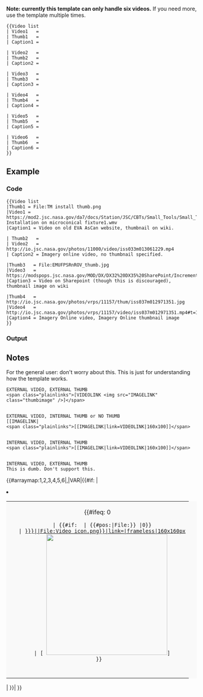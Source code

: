 <noinclude>
'''Note: currently this template can only handle six videos.''' If you need more, use the template multiple times.

<pre>
{{Video list
| Video1   =
| Thumb1   =
| Caption1 =

| Video2   =
| Thumb2   =
| Caption2 =

| Video3   =
| Thumb3   =
| Caption3 =

| Video4   =
| Thumb4   =
| Caption4 =

| Video5   = 
| Thumb5   =
| Caption5 =

| Video6   = 
| Thumb6   =
| Caption6 =
}}
</pre>

== Example ==
=== Code ===
<pre>
{{Video list
|Thumb1 = File:TM install thumb.png
|Video1 = https://mod2.jsc.nasa.gov/da7/docs/Station/JSC/CBTs/Small_Tools/Small_Tools/content/videos/TM Installation on microconical fixture1.wmv
|Caption1 = Video on old EVA AsCan website, thumbnail on wiki.

| Thumb2   =
| Video2   = http://io.jsc.nasa.gov/photos/11000/video/iss033m013061229.mp4
| Caption2 = Imagery online video, no thumbnail specified.

|Thumb3   = File:EMUFPSRnROV_thumb.jpg
|Video3   = https://modspops.jsc.nasa.gov/MOD/DX/DX32%20DX35%20SharePoint/IncrementOps/FPS/Working%20Documents/3011%20FPS%20RR%20As%20Executed%20Products/Videos/EMU%20FPS%20RnR%20OV.wmv
|Caption3 = Video on Sharepoint (though this is discouraged), thumbnail image on wiki

|Thumb4   = http://io.jsc.nasa.gov/photos/vrps/11157/thum/iss037m012971351.jpg
|Video4   = http://io.jsc.nasa.gov/photos/vrps/11157/video/iss037m012971351.mp4#t=1280
|Caption4 = Imagery Online video, Imagery Online thumbnail image
}}
</pre>

=== Output ===
{{Video list
|Thumb1 = File:TM install thumb.png
|Video1 = https://mod2.jsc.nasa.gov/da7/docs/Station/JSC/CBTs/Small_Tools/Small_Tools/content/videos/TM Installation on microconical fixture1.wmv
|Caption1 = Video on old EVA AsCan website, thumbnail on wiki.

| Thumb2   =
| Video2   = http://io.jsc.nasa.gov/photos/11000/video/iss033m013061229.mp4
| Caption2 = Imagery online video, no thumbnail specified.

|Thumb3   = File:EMUFPSRnROV_thumb.jpg
|Video3   = https://modspops.jsc.nasa.gov/MOD/DX/DX32%20DX35%20SharePoint/IncrementOps/FPS/Working%20Documents/3011%20FPS%20RR%20As%20Executed%20Products/Videos/EMU%20FPS%20RnR%20OV.wmv
|Caption3 = Video on Sharepoint (though this is discouraged), thumbnail image on wiki

|Thumb4   = http://io.jsc.nasa.gov/photos/vrps/11157/thum/iss037m012971351.jpg
|Video4   = http://io.jsc.nasa.gov/photos/vrps/11157/video/iss037m012971351.mp4#t=1280
|Caption4 = Imagery Online video, Imagery Online thumbnail image
}}

== Notes ==
For the general user: don't worry about this. This is just for understanding how the template works.
<pre>
EXTERNAL VIDEO, EXTERNAL THUMB
<span class="plainlinks">[VIDEOLINK <img src="IMAGELINK" class="thumbimage" />]</span>


EXTERNAL VIDEO, INTERNAL THUMB or NO THUMB
[[IMAGELINK|
<span class="plainlinks">[[IMAGELINK|link=VIDEOLINK|160x100]]</span>


INTERNAL VIDEO, INTERNAL THUMB
<span class="plainlinks">[[IMAGELINK|link=VIDEOLINK|160x100]]</span>


INTERNAL VIDEO, EXTERNAL THUMB
This is dumb. Don't support this.
</pre></noinclude><includeonly><ul class="gallery"><!--

    #
    #  Perform array map on list of newline-separated images
    #
-->{{#arraymap:1,2,3,4,5,6|,|VAR|{{#if: {{{VideoVAR|}}} | <li class="gallerybox" style="background-color:transparent;border-color:transparent;"><div class="io-thumb io-thumb-left"><!--

    #
    #  Each image is inside a table for formatting reasons
    #
--><table style="background-color:#f9f9f9;"><tr><td style="text-align:center;"><!--

    #
    #
    #
-->{{#ifeq: 0 
    | {{#if: {{{ThumbVAR|}}} | {{#pos:{{{ThumbVAR}}}|File:}} |0}}
    | <span class="plainlinks">[[{{#if:{{{ThumbVAR|}}}|{{{ThumbVAR}}}|File:Video_icon.png}}|link={{{VideoVAR}}}|frameless|160x160px]]</span>
    | <span class="plainlinks">[{{{VideoVAR}}} <img src="{{{ThumbVAR}}}" class="thumbimage" width="320px" />]</span>
   }}<!--




    #
    #  Insert caption below image, close out table, close out arraymap (will repeat the above code for all images)
    #
--></td></tr><tr><td style="text-align:left">{{{CaptionVAR|}}}</td></tr></table></div></li> | }}|<nowiki> </nowiki>}}</ul></includeonly>